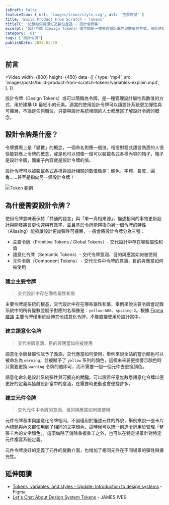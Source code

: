 ```yaml
---
isDraft: false
featureIcon: { url: 'images/icons/style.svg', alt: '色票符號' }
title: 'Build Product From Scratch - Tokens'
titleTC: '紀錄如何從頭打造數位產品 - 設計令牌篇'
excerpt: '設計令牌（Design Tokens）或令牌是一種管理設計屬性與數值的方式，用於建構 UI 最細小的元素，適當的使用設計令牌可以讓設計系統更加彈性與可擴展，不論是任何職位，只要與設計系統相關的人士都應當了解設計令牌的概念。'
category: 'UI'
tags: ['設計令牌']
publishDate: 2024-01-29
---
```


## 前言

<Video
  width={800}
  height={450}
  data={[
    {
      type: 'mp4',
      src: 'images/posts/build-product-from-scratch-tokens/variables-explain.mp4',
    },
  ]}
></Video>

設計令牌（Design Tokens）或可以簡稱為令牌，是一種管理設計屬性與數值的方式、用於建構 UI 最細小的元素。適當的使用設計令牌可以讓設計系統更加彈性與可擴展，不論是任何職位，只要與設計系統相關的人士都應當了解設計令牌的概念。

## 設計令牌是什麼？

令牌實際上是「變數」的概念，一個命名對應一個值，相信對程式語言熟悉的人很快能對應上令牌的概念，或是也可以想像一個可以裝載各式各樣內容的箱子，箱子是設計令牌，而箱子內容就是設計令牌的值。

設計令牌可以被裝載各式各樣與設計相關的數值像是：顏色、字體、長度、圓角……甚至是指向另一個設計令牌！

![Token 範例](./token.webp '元件顏色範例')

## 為什麼需要設計令牌？

使用令牌意味著保持「共通的語言」與「單一真相來源」，描述相同的事物更新設計與開發將會更快速與有效率，並且基於令牌能夠指向另一個令牌的特性（Aliasing）能夠讓設計更加彈性可擴展，一般會將設計令牌分為三種：

- 主要令牌（Primitive Tokens / Global Tokens）- 交代設計中存在哪些屬性和值
- 語意化令牌（Semantic Tokens）- 交代令牌意涵、目的與應當如何被使用
- 元件令牌（Component Tokens） - 交代元件中令牌的意涵、目的與應當如何被使用

### 建立主要令牌

> 交代設計中存在哪些屬性和值

主要令牌是系統的根基，交代設計中存在哪些屬性和值，舉例來說主要令牌會記錄系統中的所有變數並賦予對應的名稱像是：`yellow-600`、`spacing-2`。根據 [Figma 建議](https://youtu.be/JyCmacSyDY4?si=flvwjLIdxh9p4i0M&t=287) 主要令牌僅用於延伸其他語意化令牌，不能直接使用於設計當中。

### 建立語意化令牌

> 交代令牌意涵、目的與應當如何被使用

語意化令牌替屬性賦予了義涵，交代應當如何使用，舉例來說全站的警示顏色可以被命名為 `warning`，並被賦予了 `yellow` 系列的顏色，這樣未來要更換警示顏色時只需要更換 `warning` 令牌的值即可，而不需要一個一個元件去更換顏色。

語意化命名是設計系統彈性與可擴充的關鍵，可以設置任意無數層語意化令牌以便更好的定義與抽離設計當中的意涵，在需要時更動也會便捷許多。

### 建立元件令牌

> 交代元件中令牌的意涵、目的與應當如何被使用

元件令牌基本與語意化令牌相同，不過僅用於描述元件的外貌，舉例來說一張卡片內標題與內文都使用到了相同的文字顏色，這時候可以統一創造令牌用於管理「整張卡片的文字顏色」，這麼做除了消除重複重工之外，也可以在特定場景針對特定元件複寫系統定義。

元件令牌良好的定義了元件的變數介面，也增加了相同元件在不同場景的彈性與擴充性。

## 延伸閱讀

- [Tokens, variables, and styles - Update: Introduction to design systems](https://www.youtube.com/watch?v=JyCmacSyDY4) - Figma
- [Let's Chat About Design System Tokens](https://jamesiv.es/blog/frontend/design/2023/09/25/lets-chat-about-design-system-tokens#design-token-naming-tool) - JAMES IVES
